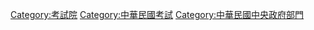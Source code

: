 {{catmore}}
[[Category:考試院|Category:考試院]]
[[Category:中華民國考試|Category:中華民國考試]]
[[Category:中華民國中央政府部門|Category:中華民國中央政府部門]]
